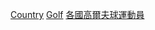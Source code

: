 {{Categories by country|nocat}}
{{Parent category}}

[[Category:奧運高爾夫運動員|Country]]
[[Category:夏季奧運各國各項目運動員|Golf]]
[[Category:各國高爾夫球運動員|]]